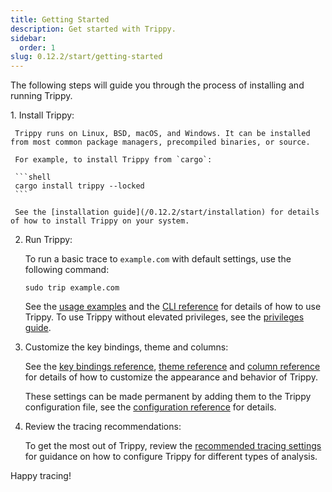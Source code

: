 ```yaml
---
title: Getting Started
description: Get started with Trippy.
sidebar:
  order: 1
slug: 0.12.2/start/getting-started
---
```



The following steps will guide you through the process of installing and running Trippy.

<Steps>
  1. Install Trippy:

     Trippy runs on Linux, BSD, macOS, and Windows. It can be installed from most common package managers, precompiled binaries, or source.

     For example, to install Trippy from `cargo`:

     ```shell
     cargo install trippy --locked
     ```

     See the [installation guide](/0.12.2/start/installation) for details of how to install Trippy on your system.

  2. Run Trippy:

     To run a basic trace to `example.com` with default settings, use the following command:

     ```shell
     sudo trip example.com
     ```

     See the [usage examples](/0.12.2/guides/usage) and the [CLI reference](/0.12.2/reference/cli) for details of how to use Trippy.  To use Trippy without elevated privileges, see the [privileges guide](/0.12.2/guides/privileges).

  3. Customize the key bindings, theme and columns:

     See the [key bindings reference](/0.12.2/reference/bindings), [theme reference](/0.12.2/reference/theme) and [column reference](/0.12.2/reference/column) for details of how to customize the appearance and behavior of Trippy.

     These settings can be made permanent by adding them to the Trippy configuration file, see the [configuration reference](/0.12.2/reference/configuration) for details.

  4. Review the tracing recommendations:

     To get the most out of Trippy, review the [recommended tracing settings](/0.12.2/guides/recommendation) for guidance on how to configure Trippy for different types of analysis.
</Steps>

Happy tracing!

